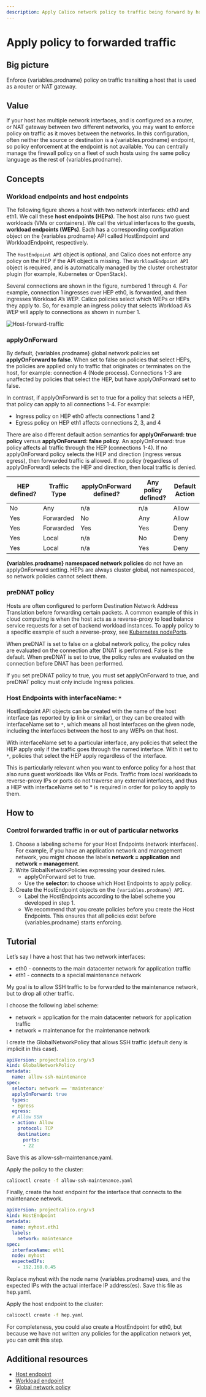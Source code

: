 ```yaml
---
description: Apply Calico network policy to traffic being forward by hosts acting as routers or NAT gateways.
---
```



# Apply policy to forwarded traffic

## Big picture

Enforce {variables.prodname} policy on traffic transiting a host that is used as a router or NAT gateway.

## Value

If your host has multiple network interfaces, and is configured as a router, or NAT gateway between two different networks, you may want to enforce policy on traffic as it moves between the networks. In this configuration, often neither the source or destination is a {variables.prodname} endpoint, so policy enforcement at the endpoint is not available. You can centrally manage the firewall policy on a fleet of such hosts using the same policy language as the rest of {variables.prodname}.

## Concepts

### Workload endpoints and host endpoints

The following figure shows a host with two network interfaces: eth0 and eth1. We call these **host endpoints (HEPs)**. The host also runs two guest workloads (VMs or containers). We call the virtual interfaces to the guests, **workload endpoints (WEPs)**. Each has a corresponding configuration object on the {variables.prodname} API called HostEndpoint and WorkloadEndpoint, respectively.

The `HostEndpoint API` object is optional, and Calico does not enforce any policy on the HEP if the API object is missing. The `WorkloadEndpoint API` object is required, and is automatically managed by the cluster orchestrator plugin (for example, Kubernetes or OpenStack).

Several connections are shown in the figure, numbered 1 through 4. For example, connection 1 ingresses over HEP eth0, is forwarded, and then ingresses Workload A’s WEP. Calico policies select which WEPs or HEPs they apply to. So, for example an ingress policy that selects Workload A’s WEP will apply to connections as shown in number 1.

![Host-forward-traffic](/img/calico/host-forward-traffic.png)

### applyOnForward

By default, {variables.prodname} global network policies set **applyOnForward to false**. When set to false on policies that select HEPs, the policies are applied only to traffic that originates or terminates on the host, for example: connection 4 (Node process). Connections 1-3 are unaffected by policies that select the HEP, but have applyOnForward set to false.

In contrast, if applyOnForward is set to true for a policy that selects a HEP, that policy can apply to all connections 1-4. For example:

- Ingress policy on HEP eth0 affects connections 1 and 2
- Egress policy on HEP eth1 affects connections 2, 3, and 4

There are also different default action semantics for **applyOnForward: true policy** versus **applyOnForward: false policy**.
An applyOnForward: true policy affects all traffic through the HEP (connections 1-4). If no applyOnForward policy selects the HEP and direction (ingress versus egress), then forwarded traffic is allowed. If no policy (regardless of applyOnForward) selects the HEP and direction, then local traffic is denied.

| **HEP defined?** | **Traffic Type** | **applyOnForward defined?** | **Any policy defined?** | **Default Action** |
| ---------------- | ---------------- | --------------------------- | ----------------------- | ------------------ |
| No               | Any              | n/a                         | n/a                     | Allow              |
| Yes              | Forwarded        | No                          | Any                     | Allow              |
| Yes              | Forwarded        | Yes                         | Yes                     | Deny               |
| Yes              | Local            | n/a                         | No                      | Deny               |
| Yes              | Local            | n/a                         | Yes                     | Deny               |

**{variables.prodname} namespaced network policies** do not have an applyOnForward setting. HEPs are always cluster global, not namespaced, so network policies cannot select them.

### preDNAT policy

Hosts are often configured to perform Destination Network Address Translation before forwarding certain packets. A common example of this in cloud computing is when the host acts as a reverse-proxy to load balance service requests for a set of backend workload instances. To apply policy to a specific example of such a reverse-proxy, see [Kubernetes nodePorts](../services/kubernetes-node-ports.mdx).

When preDNAT is set to false on a global network policy, the policy rules are evaluated on the connection after DNAT is performed. False is the default. When preDNAT is set to true, the policy rules are evaluated on the connection before DNAT has been performed.

If you set preDNAT policy to true, you must set applyOnForward to true, and preDNAT policy must only include Ingress policies.

### Host Endpoints with interfaceName: `*`

HostEndpoint API objects can be created with the name of the host interface (as reported by ip link or similar), or they can be created with interfaceName set to `*`, which means all host interfaces on the given node, including the interfaces between the host to any WEPs on that host.

With interfaceName set to a particular interface, any policies that select the HEP apply only if the traffic goes through the named interface. With it set to `*`, policies that select the HEP apply regardless of the interface.

This is particularly relevant when you want to enforce policy for a host that also runs guest workloads like VMs or Pods. Traffic from local workloads to reverse-proxy IPs or ports do not traverse any external interfaces, and thus a HEP with interfaceName set to \* is required in order for policy to apply to them.

## How to

### Control forwarded traffic in or out of particular networks

1. Choose a labeling scheme for your Host Endpoints (network interfaces).  
   For example, if you have an application network and management network, you might choose the labels **network = application** and **network = management**.
1. Write GlobalNetworkPolicies expressing your desired rules.
   - applyOnForward set to true.
   - Use the **selector:** to choose which Host Endpoints to apply policy.
1. Create the HostEndpoint objects on the `{variables.prodname} API`.
   - Label the HostEndpoints according to the label scheme you developed in step 1.
   - We recommend that you create policies before you create the Host Endpoints. This ensures that all policies exist before {variables.prodname} starts enforcing.

## Tutorial

Let’s say I have a host that has two network interfaces:

- eth0 - connects to the main datacenter network for application traffic
- eth1 - connects to a special maintenance network

My goal is to allow SSH traffic to be forwarded to the maintenance network, but to drop all other traffic.

I choose the following label scheme:

- network = application for the main datacenter network for application traffic
- network = maintenance for the maintenance network

I create the GlobalNetworkPolicy that allows SSH traffic (default deny is implicit in this case).

```yaml
apiVersion: projectcalico.org/v3
kind: GlobalNetworkPolicy
metadata:
  name: allow-ssh-maintenance
spec:
  selector: network == 'maintenance'
  applyOnForward: true
  types:
  - Egress
  egress:
  # Allow SSH
  - action: Allow
    protocol: TCP
    destination:
      ports:
      - 22
```

Save this as allow-ssh-maintenance.yaml.

Apply the policy to the cluster:

```bash
calicoctl create -f allow-ssh-maintenance.yaml
```

Finally, create the host endpoint for the interface that connects to the maintenance network.

```yaml
apiVersion: projectcalico.org/v3
kind: HostEndpoint
metadata:
  name: myhost.eth1
  labels:
    network: maintenance
spec:
  interfaceName: eth1
  node: myhost
  expectedIPs:
    - 192.168.0.45
```

Replace myhost with the node name {variables.prodname} uses, and the expected IPs with the actual interface IP address(es). Save this file as hep.yaml.

Apply the host endpoint to the cluster:

```bash
calicoctl create -f hep.yaml
```

For completeness, you could also create a HostEndpoint for eth0, but because we have not written any policies for the application network yet, you can omit this step.

## Additional resources

- [Host endpoint](../../reference/resources/hostendpoint.mdx)
- [Workload endpoint](../../reference/resources/workloadendpoint.mdx)
- [Global network policy](../../reference/resources/globalnetworkpolicy.mdx)
